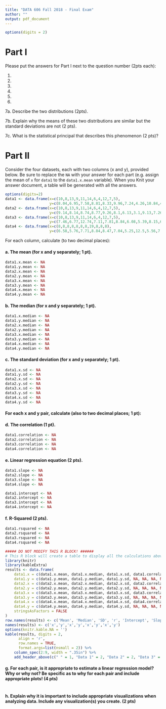 ```yaml
---
title: "DATA 606 Fall 2018 - Final Exam"
author: ""
output: pdf_document
---
```


```r
options(digits = 2)
```

# Part I

Please put the answers for Part I next to the question number (2pts each):

1.  
2.  
3.  
4.   
5.  
6.  

7a. Describe the two distributions (2pts).


7b. Explain why the means of these two distributions are similar but the standard deviations are not (2 pts).


7c. What is the statistical principal that describes this phenomenon (2 pts)?


# Part II

Consider the four datasets, each with two columns (x and y), provided below. Be sure to replace the `NA` with your answer for each part (e.g. assign the mean of `x` for `data1` to the `data1.x.mean` variable). When you Knit your answer document, a table will be generated with all the answers.

```r
options(digits=2)
data1 <- data.frame(x=c(10,8,13,9,11,14,6,4,12,7,5),
					y=c(8.04,6.95,7.58,8.81,8.33,9.96,7.24,4.26,10.84,4.82,5.68))
data2 <- data.frame(x=c(10,8,13,9,11,14,6,4,12,7,5),
					y=c(9.14,8.14,8.74,8.77,9.26,8.1,6.13,3.1,9.13,7.26,4.74))
data3 <- data.frame(x=c(10,8,13,9,11,14,6,4,12,7,5),
					y=c(7.46,6.77,12.74,7.11,7.81,8.84,6.08,5.39,8.15,6.42,5.73))
data4 <- data.frame(x=c(8,8,8,8,8,8,8,19,8,8,8),
					y=c(6.58,5.76,7.71,8.84,8.47,7.04,5.25,12.5,5.56,7.91,6.89))
```

For each column, calculate (to two decimal places):

#### a. The mean (for x and y separately; 1 pt).

```r
data1.x.mean <- NA
data1.y.mean <- NA
data2.x.mean <- NA
data2.y.mean <- NA
data3.x.mean <- NA
data3.y.mean <- NA
data4.x.mean <- NA
data4.y.mean <- NA
```

#### b. The median (for x and y separately; 1 pt).

```r
data1.x.median <- NA
data1.y.median <- NA
data2.x.median <- NA
data2.y.median <- NA
data3.x.median <- NA
data3.y.median <- NA
data4.x.median <- NA
data4.y.median <- NA
```

#### c. The standard deviation (for x and y separately; 1 pt).

```r
data1.x.sd <- NA
data1.y.sd <- NA
data2.x.sd <- NA
data2.y.sd <- NA
data3.x.sd <- NA
data3.y.sd <- NA
data4.x.sd <- NA
data4.y.sd <- NA
```

#### For each x and y pair, calculate (also to two decimal places; 1 pt):

#### d. The correlation (1 pt).

```r
data1.correlation <- NA
data2.correlation <- NA
data3.correlation <- NA
data4.correlation <- NA
```

#### e. Linear regression equation (2 pts).

```r
data1.slope <- NA
data2.slope <- NA
data3.slope <- NA
data4.slope <- NA

data1.intercept <- NA
data2.intercept <- NA
data3.intercept <- NA
data4.intercept <- NA
```

#### f. R-Squared (2 pts).

```r
data1.rsquared <- NA
data2.rsquared <- NA
data3.rsquared <- NA
data4.rsquared <- NA
```

```r
##### DO NOT MODIFY THIS R BLOCK! ######
# This R block will create a table to display all the calculations above in one table.
library(knitr)
library(kableExtra)
results <- data.frame(
	data1.x = c(data1.x.mean, data1.x.median, data1.x.sd, data1.correlation, data1.intercept, data1.slope, data1.rsquared),
	data1.y = c(data1.y.mean, data1.y.median, data1.y.sd, NA, NA, NA, NA),
	data2.x = c(data2.x.mean, data2.x.median, data2.x.sd, data2.correlation, data2.intercept, data2.slope, data2.rsquared),
	data2.y = c(data2.y.mean, data2.y.median, data2.y.sd, NA, NA, NA, NA),
	data3.x = c(data3.x.mean, data3.x.median, data3.x.sd, data3.correlation, data3.intercept, data3.slope, data3.rsquared),
	data3.y = c(data3.y.mean, data3.y.median, data3.y.sd, NA, NA, NA, NA),
	data4.x = c(data4.x.mean, data4.x.median, data4.x.sd, data4.correlation, data4.intercept, data4.slope, data4.rsquared),
	data4.y = c(data4.y.mean, data4.y.median, data4.y.sd, NA, NA, NA, NA),
	stringsAsFactors = FALSE
)
row.names(results) <- c('Mean', 'Median', 'SD', 'r', 'Intercept', 'Slope', 'R-Squared')
names(results) <- c('x','y','x','y','x','y','x','y')
options(knitr.kable.NA = '')
kable(results, digits = 2, 
	  align = 'r',
	  row.names = TRUE, 
	  format.args=list(nsmall = 2)) %>%
	column_spec(2:9, width = ".35in") %>%
	add_header_above(c(" " = 1, "Data 1" = 2, "Data 2" = 2, "Data 3" = 2, "Data 4" = 2))
```

#### g. For each pair, is it appropriate to estimate a linear regression model? Why or why not? Be specific as to why for each pair and include appropriate plots! (4 pts)

```r

```


#### h. Explain why it is important to include appropriate visualizations when analyzing data. Include any visualization(s) you create. (2 pts)

